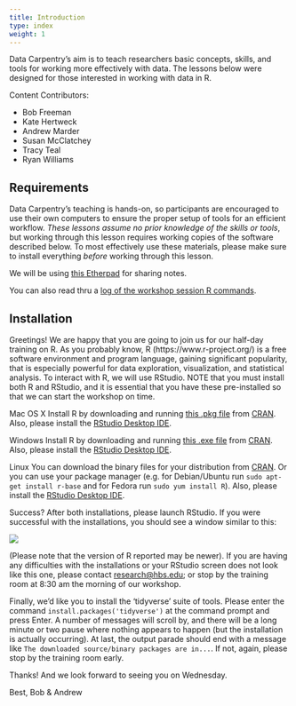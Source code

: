 ```yaml
---
title: Introduction
type: index
weight: 1
---
```


Data Carpentry's aim is to teach researchers basic concepts, skills,
and tools for working more effectively with data. The lessons below
were designed for those interested in working with data in R.

Content Contributors: 

*   Bob Freeman
*   Kate Hertweck
*   Andrew Marder
*   Susan McClatchey
*   Tracy Teal
*   Ryan Williams

## Requirements

Data Carpentry's teaching is hands-on, so participants are encouraged
to use their own computers to ensure the proper setup of tools for an
efficient workflow.  *These lessons assume no prior knowledge of the
skills or tools*, but working through this lesson requires working
copies of the software described below.  To most effectively use these
materials, please make sure to install everything *before* working
through this lesson.

We will be using [this Etherpad](https://etherpad.wikimedia.org/p/hbs_doctoral_2017) for sharing notes.

You can also read thru a [log of the workshop session R commands](/R_Intro-gapminder/data/lesson_transcript.R).  

## Installation

Greetings! We are happy that you are going to join us for our half-day training on R. As you probably know, R (https://www.r-project.org/) is a free software environment and program language, gaining significant popularity, that is especially powerful for data exploration, visualization, and statistical analysis. To interact with R, we will use RStudio. NOTE that you must install both R and RStudio, and it is essential that you have these pre-installed so that we can start the workshop on time.
 
Mac OS X
Install R by downloading and running [this .pkg file](http://cran.r-project.org/bin/macosx/R-latest.pkg) from [CRAN](http://cran.r-project.org/index.html). Also, please install the [RStudio Desktop IDE](https://www.rstudio.com/products/rstudio/download/#download).
 
Windows
Install R by downloading and running [this .exe file](https://cran.r-project.org/bin/windows/base/release.htm) from [CRAN](http://cran.r-project.org/index.html). Also, please install the [RStudio Desktop IDE](https://www.rstudio.com/products/rstudio/download/#download).
 
Linux
You can download the binary files for your distribution from [CRAN](http://cran.r-project.org/index.html). Or you can use your package manager (e.g. for Debian/Ubuntu run `sudo apt-get install r-base` and for Fedora run `sudo yum install R`). Also, please install the [RStudio Desktop IDE](https://www.rstudio.com/products/rstudio/download/#download).
 
Success?
After both installations, please launch RStudio. If you were successful with the installations, you should see a window similar to this:

![](fig/rstudio_successful_install.png)

(Please note that the version of R reported may be newer). If you are having any difficulties with the installations or your RStudio screen does not look like this one, please contact [research@hbs.edu](mailto:research@hbs.edu); or stop by the training room at 8:30 am the morning of our workshop.

Finally, we'd like you to install the 'tidyverse' suite of tools. Please enter the command `install.packages('tidyverse')` at the command prompt and press Enter. A number of messages will scroll by, and there will be a long minute or two pause where nothing appears to happen (but the installation is actually occurring). At last, the output parade should end with a message like `The downloaded source/binary packages are in...`. If not, again, please stop by the training room early.

Thanks! And we look forward to seeing you on Wednesday.
 
Best,
Bob & Andrew
